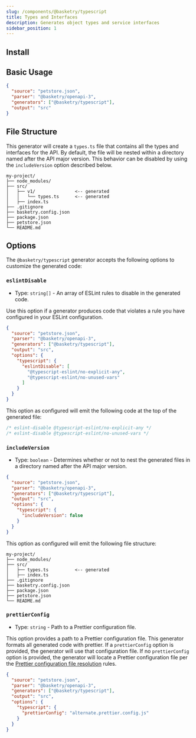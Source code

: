 ```yaml
---
slug: /components/@basketry/typescript
title: Types and Interfaces
description: Generates object types and service interfaces
sidebar_position: 1
---
```



## Install

<Install package="@basketry/typescript" />

## Basic Usage

```json title="basketry.config.json"
{
  "source": "petstore.json",
  "parser": "@basketry/openapi-3",
  "generators": ["@basketry/typescript"],
  "output": "src"
}
```

## File Structure

This generator will create a `types.ts` file that contains all the types and interfaces for the API. By default, the file will be nested within a directory named after the API major version. This behavior can be disabled by using the `includeVersion` option described below.

```
my-project/
├── node_modules/
├── src/
│   ├── v1/               <-- generated
│   │   └── types.ts      <-- generated
│   ├── index.ts
├── .gitignore
├── basketry.config.json
├── package.json
├── petstore.json
└── README.md
```

## Options

The `@basketry/typescript` generator accepts the following options to customize the generated code:

### `eslintDisable`

- Type: `string[]` - An array of ESLint rules to disable in the generated code.

Use this option if a generator produces code that violates a rule you have configured in your ESLint configuration.

```json title="basketry.config.json"
{
  "source": "petstore.json",
  "parser": "@basketry/openapi-3",
  "generators": ["@basketry/typescript"],
  "output": "src",
  "options": {
    "typescript": {
      "eslintDisable": [
        "@typescript-eslint/no-explicit-any",
        "@typescript-eslint/no-unused-vars"
      ]
    }
  }
}
```

This option as configured will emit the following code at the top of the generated file:

```typescript title="src/v1/types.ts"
/* eslint-disable @typescript-eslint/no-explicit-any */
/* eslint-disable @typescript-eslint/no-unused-vars */
```

### `includeVersion`

- Type: `boolean` - Determines whether or not to nest the generated files in a directory named after the API major version.

```json title="basketry.config.json"
{
  "source": "petstore.json",
  "parser": "@basketry/openapi-3",
  "generators": ["@basketry/typescript"],
  "output": "src",
  "options": {
    "typescript": {
      "includeVersion": false
    }
  }
}
```

This option as configured will emit the following file structure:

```
my-project/
├── node_modules/
├── src/
│   ├── types.ts          <-- generated
│   ├── index.ts
├── .gitignore
├── basketry.config.json
├── package.json
├── petstore.json
└── README.md
```

### `prettierConfig`

- Type: `string` - Path to a Prettier configuration file.

This option provides a path to a Prettier configuration file. This generator formats all generated code with prettier. If a `prettierConfig` option is provided, the generator will use that configuration file. If no `prettierConfig` option is provided, the generator will locate a Prettier configuration file per the [Prettier configuration file resolution](https://prettier.io/docs/en/configuration.html) rules.

```json title="basketry.config.json"
{
  "source": "petstore.json",
  "parser": "@basketry/openapi-3",
  "generators": ["@basketry/typescript"],
  "output": "src",
  "options": {
    "typescript": {
      "prettierConfig": "alternate.prettier.config.js"
    }
  }
}
```

